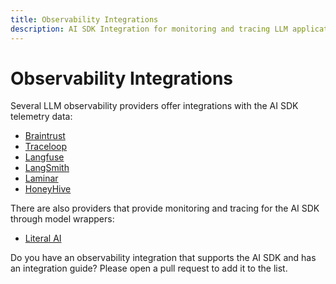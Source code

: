 ```yaml
---
title: Observability Integrations
description: AI SDK Integration for monitoring and tracing LLM applications
---
```


# Observability Integrations

Several LLM observability providers offer integrations with the AI SDK telemetry data:

- [Braintrust](/providers/observability/braintrust)
- [Traceloop](/providers/observability/traceloop)
- [Langfuse](/providers/observability/langfuse)
- [LangSmith](/providers/observability/langsmith)
- [Laminar](https://docs.lmnr.ai/tracing/vercel-ai-sdk)
- [HoneyHive](https://docs.honeyhive.ai/integrations/vercel)

There are also providers that provide monitoring and tracing for the AI SDK through model wrappers:

- [Literal AI](https://docs.literalai.com/integrations/vercel-ai-sdk)

<Note>
  Do you have an observability integration that supports the AI SDK and has an
  integration guide? Please open a pull request to add it to the list.
</Note>

